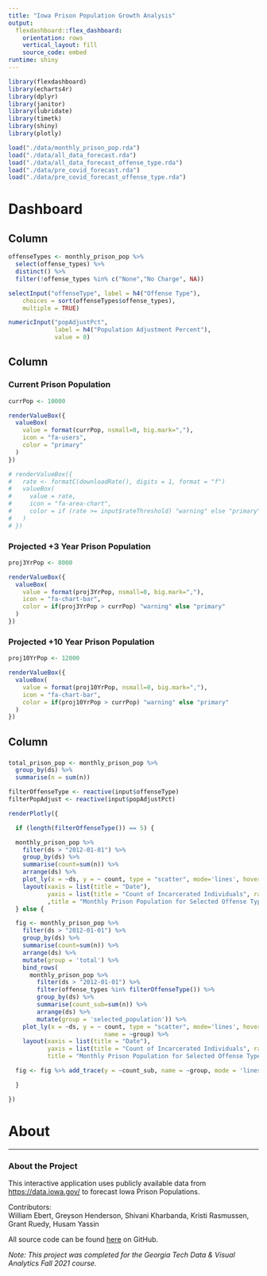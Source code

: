 ```yaml
---
title: "Iowa Prison Population Growth Analysis"
output: 
  flexdashboard::flex_dashboard:
    orientation: rows
    vertical_layout: fill
    source_code: embed
runtime: shiny
---
```


```r
library(flexdashboard)
library(echarts4r)
library(dplyr)
library(janitor)
library(lubridate)
library(timetk)
library(shiny)
library(plotly)

load("./data/monthly_prison_pop.rda")
load("./data/all_data_forecast.rda")
load("./data/all_data_forecast_offense_type.rda")
load("./data/pre_covid_forecast.rda")
load("./data/pre_covid_forecast_offense_type.rda")
```

Dashboard {data-icon="ion-stats-bars"}
=====================================

Column {.sidebar data-width=250}
-----------------------------------------------------------------------

```r
offenseTypes <- monthly_prison_pop %>%
  select(offense_types) %>%
  distinct() %>%
  filter(!offense_types %in% c("None","No Charge", NA)) 

selectInput("offenseType", label = h4("Offense Type"), 
    choices = sort(offenseTypes$offense_types),
    multiple = TRUE)

numericInput("popAdjustPct", 
             label = h4("Population Adjustment Percent"), 
             value = 0)

```

Column {data-width=450, data-height=150}
-----------------------------------------------------------------------
### Current Prison Population

```r
currPop <- 10000

renderValueBox({
  valueBox(
    value = format(currPop, nsmall=0, big.mark=","),
    icon = "fa-users",
    color = "primary"
  )
})

# renderValueBox({
#   rate <- formatC(downloadRate(), digits = 1, format = "f")
#   valueBox(
#     value = rate,
#     icon = "fa-area-chart",
#     color = if (rate >= input$rateThreshold) "warning" else "primary"
#   )
# })
```

### Projected +3 Year Prison Population

```r

proj3YrPop <- 8000

renderValueBox({
  valueBox(
    value = format(proj3YrPop, nsmall=0, big.mark=","),
    icon = "fa-chart-bar",
    color = if(proj3YrPop > currPop) "warning" else "primary"
  )
})

```

### Projected +10 Year Prison Population

```r

proj10YrPop <- 12000

renderValueBox({
  valueBox(
    value = format(proj10YrPop, nsmall=0, big.mark=","),
    icon = "fa-chart-bar",
    color = if(proj10YrPop > currPop) "warning" else "primary"
  )
})

```

Column {data-width=350}
-----------------------------------------------------------------------

### 

```r
total_prison_pop <- monthly_prison_pop %>% 
  group_by(ds) %>% 
  summarise(n = sum(n))
```

```r
filterOffenseType <- reactive(input$offenseType)
filterPopAdjust <- reactive(input$popAdjustPct)

renderPlotly({

  if (length(filterOffenseType()) == 5) {

  monthly_prison_pop %>%
    filter(ds > "2012-01-01") %>%
    group_by(ds) %>%
    summarise(count=sum(n)) %>%
    arrange(ds) %>%
    plot_ly(x = ~ds, y = ~ count, type = "scatter", mode='lines', hoverinfo = "x+y") %>%
    layout(xaxis = list(title = "Date"), 
           yaxis = list(title = "Count of Incarcerated Individuals", rangemode = "tozero")
           ,title = "Monthly Prison Population for Selected Offense Types") 
  } else {

  fig <- monthly_prison_pop %>%
    filter(ds > "2012-01-01") %>%
    group_by(ds) %>%
    summarise(count=sum(n)) %>%
    arrange(ds) %>%
    mutate(group = 'total') %>% 
    bind_rows(
      monthly_prison_pop %>%
        filter(ds > "2012-01-01") %>%
        filter(offense_types %in% filterOffenseType()) %>%
        group_by(ds) %>%
        summarise(count_sub=sum(n)) %>%
        arrange(ds) %>%
        mutate(group = 'selected_population')) %>% 
    plot_ly(x = ~ds, y = ~ count, type = "scatter", mode='lines', hoverinfo = "x+y", 
                           name = ~group) %>%
    layout(xaxis = list(title = "Date"), 
           yaxis = list(title = "Count of Incarcerated Individuals", rangemode = "tozero"),
           title = "Monthly Prison Population for Selected Offense Types") 

  fig <- fig %>% add_trace(y = ~count_sub, name = ~group, mode = 'lines') 

  }

})

```

About {data-icon="ion-information-circled"}
=====================================

***

### About the Project

This interactive application uses publicly available data from [https://data.iowa.gov/](https://data.iowa.gov/) to forecast Iowa Prison Populations.  

Contributors:  
William Ebert, Greyson Henderson, Shivani Kharbanda, Kristi Rasmussen, Grant Ruedy, Husam Yassin

All source code can be found [here](https://github.com/kristirasmussen/iowa-prison-pop-forecasting) on GitHub.

*Note: This project was completed for the Georgia Tech Data & Visual Analytics Fall 2021 course.*
